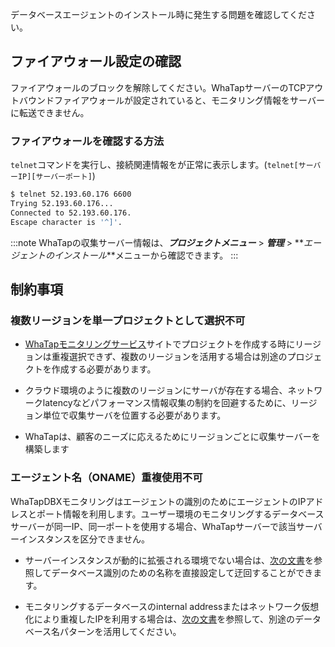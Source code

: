 データベースエージェントのインストール時に発生する問題を確認してください。

## ファイアウォール設定の確認

ファイアウォールのブロックを解除してください。WhaTapサーバーのTCPアウトバウンドファイアウォールが設定されていると、モニタリング情報をサーバーに転送できません。

### ファイアウォールを確認する方法

`telnet`コマンドを実行し、接続関連情報をが正常に表示します。(`telnet[サーバーIP][サーバーポート]`)

```bash title='예시'
$ telnet 52.193.60.176 6600
Trying 52.193.60.176...
Connected to 52.193.60.176.
Escape character is '^]'.
```

:::note
WhaTapの収集サーバー情報は、**_プロジェクトメニュー_** > **_管理_** > **_エージェントのインストール_**メニューから確認できます。
:::

## 制約事項

### 複数リージョンを単一プロジェクトとして選択不可

-   [WhaTapモニタリングサービス](https://services.whatap.io)サイトでプロジェクトを作成する時にリージョンは重複選択できず、複数のリージョンを活用する場合は別途のプロジェクトを作成する必要があります。

-   クラウド環境のように複数のリージョンにサーバが存在する場合、ネットワークlatencyなどパフォーマンス情報収集の制約を回避するために、リージョン単位で収集サーバを位置する必要があります。

-   WhaTapは、顧客のニーズに応えるためにリージョンごとに収集サーバーを構築します

### エージェント名（ONAME）重複使用不可

WhaTapDBXモニタリングはエージェントの識別のためにエージェントのIPアドレスとポート情報を利用します。ユーザー環境のモニタリングするデータベースサーバーが同一IP、同一ポートを使用する場合、WhaTapサーバーで該当サーバーインスタンスを区分できません。

-   サーバーインスタンスが動的に拡張される環境でない場合は、[次の文書](agent-manage#custom-server-name)を参照してデータベース識別のための名称を直接設定して迂回することができます。

-   モニタリングするデータベースのinternal addressまたはネットワーク仮想化により重複したIPを利用する場合は、[次の文書](agent-manage#custom-server-name)を参照して、別途のデータベース名パターンを活用してください。
